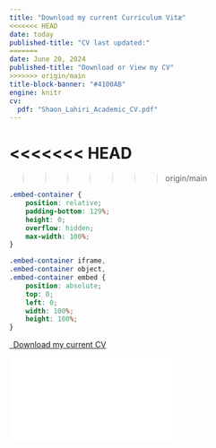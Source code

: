 ---
title: "Download my current Curriculum Vitæ"
<<<<<<< HEAD
date: today
published-title: "CV last updated:"
=======
date: June 20, 2024
published-title: "Download or View my CV"
>>>>>>> origin/main
title-block-banner: "#4100AB"
engine: knitr
cv:
  pdf: "Shaon_Lahiri_Academic_CV.pdf"
---
<<<<<<< HEAD
=======

>>>>>>> origin/main
```{css echo=FALSE}
.embed-container {
    position: relative;
    padding-bottom: 129%;
    height: 0;
    overflow: hidden;
    max-width: 100%;
}

.embed-container iframe,
.embed-container object,
.embed-container embed {
    position: absolute;
    top: 0;
    left: 0;
    width: 100%;
    height: 100%;
}
```

```{=html}
<p class="text-center">
  <a class="btn btn-primary btn-lg cv-download" href="`r rmarkdown::metadata$cv$pdf`" target="_blank">
    <i class="fa-solid fa-file-arrow-down"></i>&ensp;Download my current CV
  </a>
</p>

<div class="embed-container">
  <iframe src="`r rmarkdown::metadata$cv$pdf`" style="border: 0.5px"></iframe>
</div>
```
